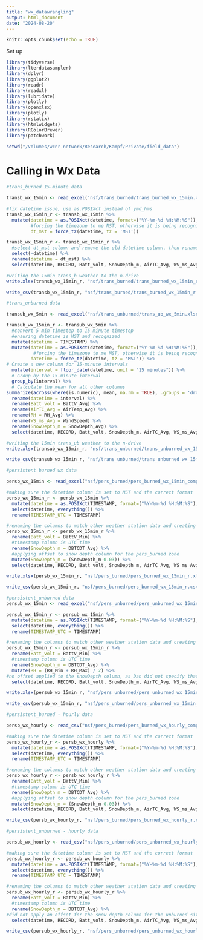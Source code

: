 ```yaml
---
title: "wx_datawrangling"
output: html_document
date: "2024-08-20"
---
```


```r
knitr::opts_chunk$set(echo = TRUE)
```

Set up

```r
library(tidyverse)
library(lterdatasampler)
library(dplyr)
library(ggplot2)
library(readr)
library(readxl)
library(lubridate)
library(plotly)
library(openxlsx)
library(plotly)
library(rstatix)
library(htmlwidgets)
library(RColorBrewer)
library(patchwork)

setwd("/Volumes/wcnr-network/Research/Kampf/Private/field_data")
```

# Calling in Wx Data

```r
#trans_burned 15-minute data

transb_wx_15min <- read_excel('nsf/trans_burned/trans_burned_wx_15min.xlsx')

#fix datetime issue, use as.POSIXct instead of ymd_hms
transb_wx_15min_r <- transb_wx_15min %>%
  mutate(datetime = as.POSIXct(datetime, format=("%Y-%m-%d %H:%M:%S")),
         #forcing the timezone to me MST, otherwise it is being recognized as UTC
         dt_mst = force_tz(datetime, tz = 'MST')) 

transb_wx_15min_r <- transb_wx_15min_r %>%
  #select dt_mst column and remove the old datetime column, then rename dt_mst
  select(-datetime) %>%
  rename(datetime = dt_mst) %>%
  select(datetime, RECORD, Batt_volt, SnowDepth_m, AirTC_Avg, WS_ms_Avg, WindDir, RH, SWin_Avg, SWout_Avg, SWalbedo_Avg, LWin_Avg, LWout_Avg, SWnet_Avg, LWnet_Avg, NR_Avg, everything())

#writing the 15min trans_b weather to the n-drive
write.xlsx(transb_wx_15min_r, "nsf/trans_burned/trans_burned_wx_15min_r.xlsx")

write_csv(transb_wx_15min_r, "nsf/trans_burned/trans_burned_wx_15min_r.csv")
```

```r
#trans_unburned data

transub_wx_5min <- read_excel("nsf/trans_unburned/trans_ub_wx_5min.xlsx")

transub_wx_15min_r <- transub_wx_5min %>%
  #convert 5 min timestep to 15 minute timestep
  #ensuring datetime is MST and recognized
  mutate(datetime = TIMESTAMP) %>%
  mutate(datetime = as.POSIXct(datetime, format=("%Y-%m-%d %H:%M:%S")),
          #forcing the timezone to me MST, otherwise it is being recognized as UTC
         datetime = force_tz(datetime, tz = 'MST')) %>%
# Create a new column for 15-minute intervals
  mutate(interval = floor_date(datetime, unit = "15 minutes")) %>%
  # Group by the 15-minute interval
  group_by(interval) %>%
  # Calculate the mean for all other columns
summarize(across(where(is.numeric), mean, na.rm = TRUE), .groups = 'drop') %>%  # Rename 'interval' to 'datetime' and remove the original 'datetime' column
  rename(datetime = interval) %>%
  rename(Batt_volt = BattV_Avg) %>%
  rename(AirTC_Avg = AirTemp_Avg) %>%
  rename(RH = RH_Avg) %>%
  rename(WS_ms_Avg = WindSpeed) %>%
  rename(SnowDepth_m = SnowDepth_Avg) %>%
  select(datetime, RECORD, Batt_volt, SnowDepth_m, AirTC_Avg, WS_ms_Avg, WindDir, RH, SWin_Avg, SWout_Avg, SWalbedo_Avg, LWin_Avg, LWout_Avg, SWnet_Avg, LWnet_Avg, NR_Avg, everything())

#writing the 15min trans_ub weather to the n-drive
write.xlsx(transub_wx_15min_r, "nsf/trans_unburned/trans_unburned_wx_15min_r.xlsx")

write_csv(transub_wx_15min_r, "nsf/trans_unburned/trans_unburned_wx_15min_r.csv")
```

```r
#persistent burned wx data

persb_wx_15min <- read_excel("nsf/pers_burned/pers_burned_wx_15min_composite.xlsx")

#making sure the datetime column is set to MST and the correct format
persb_wx_15min_r <- persb_wx_15min %>%
  mutate(datetime = as.POSIXct(TIMESTAMP, format=("%Y-%m-%d %H:%M:%S"), tz="MST")) %>%
  select(datetime, everything()) %>%
  rename(TIMESTAMP_UTC = TIMESTAMP)

#renaming the columns to match other weather station data and creating a correct snow depth column
persb_wx_15min_r <- persb_wx_15min_r %>%
  rename(Batt_volt = BattV_Min) %>%
  #timestamp column is UTC time
  rename(SnowDepth_m = DBTCDT_Avg) %>%
  #applying offset to snow depth column for the pers_burned zone
  mutate(SnowDepth_m = (SnowDepth_m-0.03)) %>%
  select(datetime, RECORD, Batt_volt, SnowDepth_m, AirTC_Avg, WS_ms_Avg, WindDir, RH, SWin_Avg, SWout_Avg, SWalbedo_Avg, LWin_Avg, LWout_Avg, SWnet_Avg, LWnet_Avg, NR_Avg, everything())

write.xlsx(persb_wx_15min_r, "nsf/pers_burned/pers_burned_wx_15min_r.xlsx")

write_csv(persb_wx_15min_r, "nsf/pers_burned/pers_burned_wx_15min_r.csv")
```

```r
#persistent_unburned data
persub_wx_15min <- read_excel("nsf/pers_unburned/pers_unburned_wx_15min_composite.xlsx")

persub_wx_15min_r <- persub_wx_15min %>%
  mutate(datetime = as.POSIXct(TIMESTAMP, format=("%Y-%m-%d %H:%M:%S"), tz="MST")) %>%
  select(datetime, everything()) %>%
  rename(TIMESTAMP_UTC = TIMESTAMP)

#renaming the columns to match other weather station data and creating a correct snow depth column
persub_wx_15min_r <- persub_wx_15min_r %>%
  rename(Batt_volt = BattV_Min) %>%
  #timestamp column is UTC time
  rename(SnowDepth_m = DBTCDT_Avg) %>%
  mutate(RH = (RH_Min + RH_Max) / 2) %>%
#no offset applied to the snowDepth column, as Dan did not specify that the unburned zone needed it
  select(datetime, RECORD, Batt_volt, SnowDepth_m, AirTC_Avg, WS_ms_Avg, WindDir, RH, SWin_Avg, SWout_Avg, SWalbedo_Avg, LWin_Avg, LWout_Avg, SWnet_Avg, LWnet_Avg, NR_Avg, everything())

write.xlsx(persub_wx_15min_r, "nsf/pers_unburned/pers_unburned_wx_15min_r.xlsx")

write_csv(persub_wx_15min_r, "nsf/pers_unburned/pers_unburned_wx_15min_r.csv")
```

```r
#persistent_burned - hourly data

persb_wx_hourly <- read_csv("nsf/pers_burned/pers_burned_wx_hourly_composite.csv")

#making sure the datetime column is set to MST and the correct format
persb_wx_hourly_r <- persb_wx_hourly %>%
  mutate(datetime = as.POSIXct(TIMESTAMP, format=("%Y-%m-%d %H:%M:%S"), tz="MST")) %>%
  select(datetime, everything()) %>%
  rename(TIMESTAMP_UTC = TIMESTAMP)

#renaming the columns to match other weather station data and creating a correct snow depth column
persb_wx_hourly_r <- persb_wx_hourly_r %>%
  rename(Batt_volt = BattV_Min) %>%
  #timestamp column is UTC time
  rename(SnowDepth_m = DBTCDT_Avg) %>%
  #applying offset to snow depth column for the pers_burned zone
  mutate(SnowDepth_m = (SnowDepth_m-0.03)) %>%
  select(datetime, RECORD, Batt_volt, SnowDepth_m, AirTC_Avg, WS_ms_Avg, WindDir, RH, SWin_Avg, SWout_Avg, SWalbedo_Avg, LWin_Avg, LWout_Avg, SWnet_Avg, LWnet_Avg, NR_Avg, everything())

write_csv(persb_wx_hourly_r, "nsf/pers_burned/pers_burned_wx_hourly_r.csv")
```

```r
#persistent_unburned - hourly data

persub_wx_hourly <- read_csv("nsf/pers_unburned/pers_unburned_wx_hourly_composite.csv")

#making sure the datetime column is set to MST and the correct format
persub_wx_hourly_r <- persub_wx_hourly %>%
  mutate(datetime = as.POSIXct(TIMESTAMP, format=("%Y-%m-%d %H:%M:%S"), tz="MST")) %>%
  select(datetime, everything()) %>%
  rename(TIMESTAMP_UTC = TIMESTAMP)

#renaming the columns to match other weather station data and creating a correct snow depth column
persub_wx_hourly_r <- persub_wx_hourly_r %>%
  rename(Batt_volt = BattV_Min) %>%
  #timestamp column is UTC time
  rename(SnowDepth_m = DBTCDT_Avg) %>%
#did not apply an offset for the snow depth column for the unburned site
  select(datetime, RECORD, Batt_volt, SnowDepth_m, AirTC_Avg, WS_ms_Avg, WindDir, RH, SWin_Avg, SWout_Avg, SWalbedo_Avg, LWin_Avg, LWout_Avg, SWnet_Avg, LWnet_Avg, NR_Avg, everything())

write_csv(persub_wx_hourly_r, "nsf/pers_unburned/pers_unburned_wx_hourly_r.csv")
```
